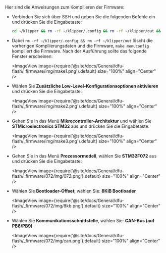 Hier sind die Anweisungen zum Kompilieren der Firmware:

* Verbinden Sie sich über SSH und geben Sie die folgenden Befehle ein und drücken Sie die Eingabetaste:

    ```bash
    cd ~/klipper && rm -rf ~/klipper/.config && rm -rf ~/klipper/out && make menuconfig
    ```

* Dabei `rm -rf ~/klipper/.config && rm -rf ~/klipper/out` löscht die vorherigen Kompilierungsdaten und die Firmware, `make menuconfig` kompiliert die Firmware. Nach der Ausführung sollte das folgende Fenster erscheinen:

    <ImageView image={require('@site/docs/General/dfu-flash/_firmware/img/make1.png').default} size="100%" align="Center" />

* Wählen Sie **Zusätzliche Low-Level-Konfigurationsoptionen aktivieren** und drücken Sie die Eingabetaste:

    <ImageView image={require('@site/docs/General/dfu-flash/_firmware/img/make2.png').default} size="100%" align="Center" />

* Gehen Sie in das Menü **Mikrocontroller-Architektur** und wählen Sie **STMicroelectronics STM32** aus und drücken Sie die Eingabetaste:

    <ImageView image={require('@site/docs/General/dfu-flash/_firmware/img/make3.png').default} size="100%" align="Center" />

* Gehen Sie in das Menü **Prozessormodell**, wählen Sie **STM32F072** aus und drücken Sie die Eingabetaste:

    <ImageView image={require('@site/docs/General/dfu-flash/_firmware/072/img/072.png').default} size="100%" align="Center" />

* Wählen Sie **Bootloader-Offset**, wählen Sie: **8KiB Bootloader**

    <ImageView image={require('@site/docs/General/dfu-flash/_firmware/072/img/8kb.png').default} size="100%" align="Center" />

* Wählen Sie **Kommunikationsschnittstelle**, wählen Sie: **CAN-Bus (auf PB8/PB9)**

    <ImageView image={require('@site/docs/General/dfu-flash/_firmware/072/img/can.png').default} size="100%" align="Center" />